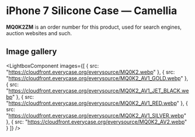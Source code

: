 
# iPhone 7 Silicone Case — Camellia

<Callout type='info' emoji='👉🏻'>**MQ0K2ZM** is an order number for this product, used for search engines, auction websites and such.</Callout>

## Image gallery

<LightboxComponent
    images={[
      {
        src: "https://cloudfront.everycase.org/everysource/MQ0K2.webp"
      },
      {
        src: "https://cloudfront.everycase.org/everysource/MQ0K2_AV1_GOLD.webp"
      },
      {
        src: "https://cloudfront.everycase.org/everysource/MQ0K2_AV1_JET_BLACK.webp"
      },
      {
        src: "https://cloudfront.everycase.org/everysource/MQ0K2_AV1_RED.webp"
      },
      {
        src: "https://cloudfront.everycase.org/everysource/MQ0K2_AV1_SILVER.webp"
      },
      {
        src: "https://cloudfront.everycase.org/everysource/MQ0K2_AV2.webp"
      }
    ]}
  />
